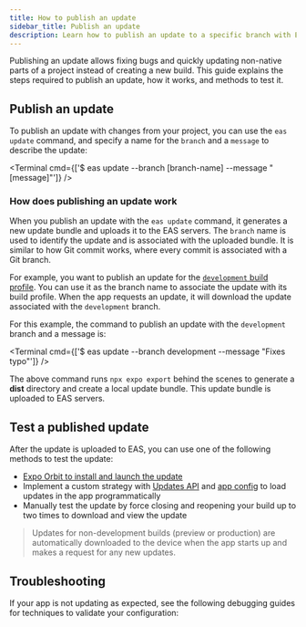 ```yaml
---
title: How to publish an update
sidebar_title: Publish an update
description: Learn how to publish an update to a specific branch with EAS Update.
---
```



Publishing an update allows fixing bugs and quickly updating non-native parts of a project instead of creating a new build. This guide explains the steps required to publish an update, how it works, and methods to test it.

## Publish an update

To publish an update with changes from your project, you can use the `eas update` command, and specify a name for the `branch` and a `message` to describe the update:

<Terminal cmd={['$ eas update --branch [branch-name] --message "[message]"']} />

### How does publishing an update work

When you publish an update with the `eas update` command, it generates a new update bundle and uploads it to the EAS servers. The `branch` name is used to identify the update and is associated with the uploaded bundle. It is similar to how Git commit works, where every commit is associated with a Git branch.

For example, you want to publish an update for the [`development` build profile](/build/eas-json/#build-profiles). You can use it as the branch name to associate the update with its build profile. When the app requests an update, it will download the update associated with the `development` branch.

For this example, the command to publish an update with the `development` branch and a message is:

<Terminal cmd={['$ eas update --branch development --message "Fixes typo"']} />

The above command runs `npx expo export` behind the scenes to generate a **dist** directory and create a local update bundle. This update bundle is uploaded to EAS servers.

<BoxLink
  title="In-depth guide on how EAS Update works"
  description="Dive deep and learn how EAS Update works."
  href="/eas-update/how-it-works/"
  Icon={LayersTwo02Icon}
/>

## Test a published update

After the update is uploaded to EAS, you can use one of the following methods to test the update:

- [Expo Orbit to install and launch the update](/review/with-orbit/)
- Implement a custom strategy with [Updates API](/versions/latest/sdk/updates/) and [app config](/versions/latest/config/app/#updates) to load updates in the app programmatically
- Manually test the update by force closing and reopening your build up to two times to download and view the update

> Updates for non-development builds (preview or production) are automatically downloaded to the device when the app starts up and makes a request for any new updates.

## Troubleshooting

If your app is not updating as expected, see the following debugging guides for techniques to validate your configuration:

<BoxLink
  title="Debug EAS Update"
  description="Learn how to troubleshoot and debug an EAS Update."
  href="/eas-update/debug/"
  Icon={LayersTwo02Icon}
/>

<BoxLink
  title="Advanced EAS Update Debugging"
  description="Learn advanced strategies to debug an EAS Update."
  href="/eas-update/debug-advanced/"
  Icon={LayersTwo02Icon}
/>

